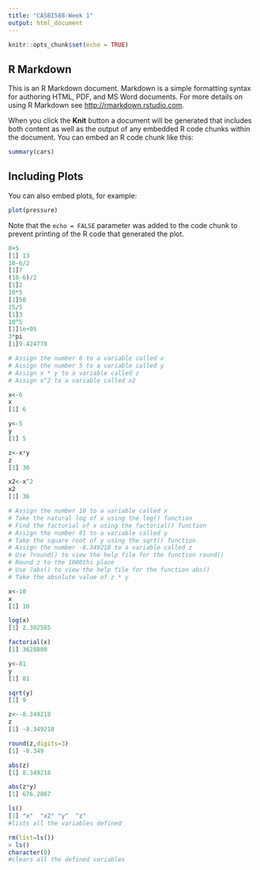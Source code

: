 ```yaml
---
title: "CASBI588-Week 1"
output: html_document
---
```


```r
knitr::opts_chunk$set(echo = TRUE)
```

## R Markdown

This is an R Markdown document. Markdown is a simple formatting syntax for authoring HTML, PDF, and MS Word documents. For more details on using R Markdown see <http://rmarkdown.rstudio.com>.

When you click the **Knit** button a document will be generated that includes both content as well as the output of any embedded R code chunks within the document. You can embed an R code chunk like this:

```r
summary(cars)
```

## Including Plots

You can also embed plots, for example:

```r
plot(pressure)
```

Note that the `echo = FALSE` parameter was added to the code chunk to prevent printing of the R code that generated the plot.

<!-- First Steps in R -->

<!-- Useful commands:  -->
<!-- <- function to assign values (= function may be used to assign values as well) -->
<!-- 1s() function to list objects you have defined in your workspace -->
<!-- You can set various settings to customize your interactions with R -->
<!-- -To change the standard prompt, use the function options() with the prompt argument: options(prompt="") [where you supply, between the quotes, text with what you want the prompt to say] -->
<!-- -To list the current working directory (the default folder where dialog boxes will open and where files and output will be stored), use the function getwd(), which has no arguments -->
<!-- -To set the current working directory, use the function setwd("") [where you supply, between the quotes, the path to the desired directory] -->

<!-- Challenge 1 -->

```r
8+5
[1] 13
10-6/2
[1]7
(10-6)/2
[1]2
10*5
[1]50
15/5
[1]3
10^5
[1]1e+05
3*pi
[1]9.424778

# Assign the number 6 to a variable called x
# Assign the number 5 to a variable called y
# Assign x * y to a variable called z
# Assign x^2 to a variable called x2

x<-6
x
[1] 6

y<-5
y
[1] 5

z<-x*y
z
[1] 30

x2<-x^2
x2
[1] 36

# Assign the number 10 to a variable called x
# Take the natural log of x using the log() function
# Find the factorial of x using the factorial() function
# Assign the number 81 to a variable called y
# Take the square root of y using the sqrt() function
# Assign the number -8.349218 to a variable called z
# Use ?round() to view the help file for the function round()
# Round z to the 1000ths place
# Use ?abs() to view the help file for the function abs()
# Take the absolute value of z * y

x<-10
x
[1] 10

log(x)
[1] 2.302585

factorial(x)
[1] 3628800

y<-81
y
[1] 81

sqrt(y)
[1] 9

z<--8.349218
z
[1] -8.349218

round(z,digits=3)
[1] -8.349

abs(z)
[1] 8.349218

abs(z*y)
[1] 676.2867

ls()
[1] "x"  "x2" "y"  "z" 
#lists all the variables defined

rm(list=ls())
> ls()
character(0)
#clears all the defined variables
```

